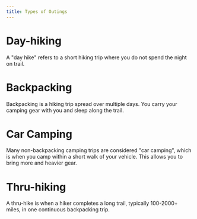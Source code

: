 ```yaml
---
title: Types of Outings
---
```


# Day-hiking

A "day hike" refers to a short hiking trip where you do not spend the night on trail.

# Backpacking

Backpacking is a hiking trip spread over multiple days. You carry your camping gear with you and sleep along the trail.

# Car Camping

Many non-backpacking camping trips are considered "car camping", which is when you camp within a short walk of your vehicle. This allows you to bring more and heavier gear.

# Thru-hiking

A thru-hike is when a hiker completes a long trail, typically 100-2000+ miles, in one continuous backpacking trip.